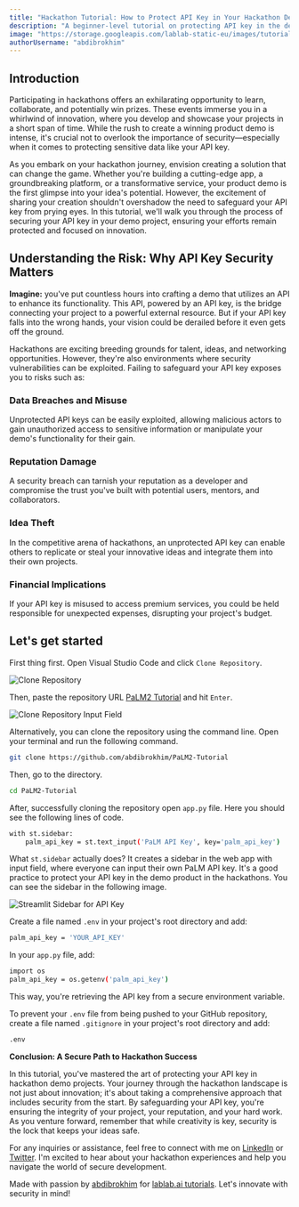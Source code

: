 ```yaml
---
title: "Hackathon Tutorial: How to Protect API Key in Your Hackathon Demo"
description: "A beginner-level tutorial on protecting API key in the demo product in the hackathons."
image: "https://storage.googleapis.com/lablab-static-eu/images/tutorials/apikey-utorial.png"
authorUsername: "abdibrokhim"
---
```


## Introduction

Participating in hackathons offers an exhilarating opportunity to learn, collaborate, and potentially win prizes. These events immerse you in a whirlwind of innovation, where you develop and showcase your projects in a short span of time. While the rush to create a winning product demo is intense, it's crucial not to overlook the importance of security—especially when it comes to protecting sensitive data like your API key.

As you embark on your hackathon journey, envision creating a solution that can change the game. Whether you're building a cutting-edge app, a groundbreaking platform, or a transformative service, your product demo is the first glimpse into your idea's potential. However, the excitement of sharing your creation shouldn't overshadow the need to safeguard your API key from prying eyes. In this tutorial, we'll walk you through the process of securing your API key in your demo project, ensuring your efforts remain protected and focused on innovation.


## Understanding the Risk: Why API Key Security Matters

**Imagine:** you've put countless hours into crafting a demo that utilizes an API to enhance its functionality. This API, powered by an API key, is the bridge connecting your project to a powerful external resource. But if your API key falls into the wrong hands, your vision could be derailed before it even gets off the ground.

Hackathons are exciting breeding grounds for talent, ideas, and networking opportunities. However, they're also environments where security vulnerabilities can be exploited. Failing to safeguard your API key exposes you to risks such as:

### Data Breaches and Misuse

Unprotected API keys can be easily exploited, allowing malicious actors to gain unauthorized access to sensitive information or manipulate your demo's functionality for their gain.

### Reputation Damage

A security breach can tarnish your reputation as a developer and compromise the trust you've built with potential users, mentors, and collaborators.

### Idea Theft

In the competitive arena of hackathons, an unprotected API key can enable others to replicate or steal your innovative ideas and integrate them into their own projects.

### Financial Implications

If your API key is misused to access premium services, you could be held responsible for unexpected expenses, disrupting your project's budget.


## Let's get started

First thing first. Open Visual Studio Code and click `Clone Repository`.

<Img src="https://iili.io/HDjZYZX.png" alt="Clone Repository" caption="Clone Repository"/>

Then, paste the repository URL [PaLM2 Tutorial](https://github.com/abdibrokhim/PaLM2-Tutorial) and hit `Enter`.

<Img src="https://iili.io/HDjZ7jt.png" alt="Clone Repository Input Field" caption="Clone Repository Input Field"/>

Alternatively, you can clone the repository using the command line. Open your terminal and run the following command.

```bash
git clone https://github.com/abdibrokhim/PaLM2-Tutorial
```

Then, go to the directory.

```bash
cd PaLM2-Tutorial
```

After, successfully cloning the repository open `app.py` file. Here you should see the following lines of code.

```bash 
with st.sidebar:
    palm_api_key = st.text_input('PaLM API Key', key='palm_api_key')
```

What `st.sidebar` actually does? It creates a sidebar in the web app with input field, where everyone can input their own PaLM API key. 
It's a good practice to protect your API key in the demo product in the hackathons. You can see the sidebar in the following image.

<Img src="https://iili.io/HDjbEFa.png" alt="Streamlit Sidebar for API Key" caption="Streamlit Sidebar for API Key"/>

Create a file named `.env` in your project's root directory and add:

```bash
palm_api_key = 'YOUR_API_KEY'
```

In your `app.py` file, add:

```bash
import os
palm_api_key = os.getenv('palm_api_key')
```
This way, you're retrieving the API key from a secure environment variable.

To prevent your `.env` file from being pushed to your GitHub repository, create a file named `.gitignore` in your project's root directory and add:

```bash
.env
```

**Conclusion: A Secure Path to Hackathon Success**

In this tutorial, you've mastered the art of protecting your API key in hackathon demo projects. Your journey through the hackathon landscape is not just about innovation; it's about taking a comprehensive approach that includes security from the start. By safeguarding your API key, you're ensuring the integrity of your project, your reputation, and your hard work. As you venture forward, remember that while creativity is key, security is the lock that keeps your ideas safe.

For any inquiries or assistance, feel free to connect with me on [LinkedIn](https://linkedin.com/in/abdibrokhim) or [Twitter](https://twitter.com/abdibrokhim). I'm excited to hear about your hackathon experiences and help you navigate the world of secure development.

Made with passion by [abdibrokhim](https://linkedin.com/in/abdibrokhim) for [lablab.ai tutorials](https://lablab.ai/t). Let's innovate with security in mind!


